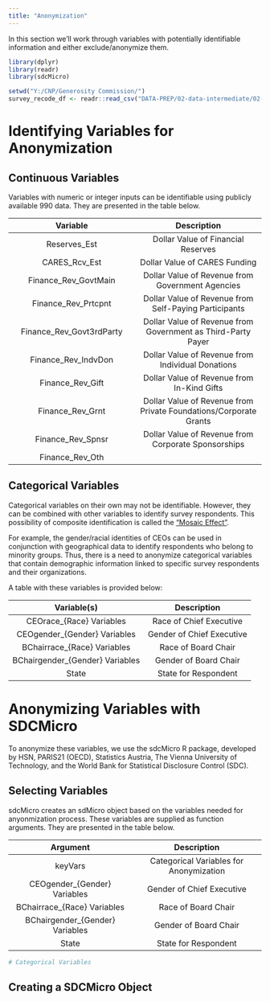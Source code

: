 ```yaml
---
title: "Anonymization"
---
```


In this section we'll work through variables with potentially identifiable information and either exclude/anonymize them.

```r
library(dplyr)
library(readr)
library(sdcMicro)

setwd("Y:/CNP/Generosity Commission/")
survey_recode_df <- readr::read_csv("DATA-PREP/02-data-intermediate/02-wave-two/wave-02-data-intermediate-recoded.csv")
```

# Identifying Variables for Anonymization

## Continuous Variables

Variables with numeric or integer inputs can be identifiable using publicly available 990 data. They are presented in the table below.

|Variable|Description|
|:---:|:---:|
|Reserves_Est|Dollar Value of Financial Reserves|
|CARES_Rcv_Est|Dollar Value of CARES Funding|
|Finance_Rev_GovtMain|Dollar Value of Revenue from Government Agencies|
|Finance_Rev_Prtcpnt|Dollar Value of Revenue from Self-Paying Participants|
|Finance_Rev_Govt3rdParty|Dollar Value of Revenue from Government as Third-Party Payer|
|Finance_Rev_IndvDon|Dollar Value of Revenue from Individual Donations|
|Finance_Rev_Gift|Dollar Value of Revenue from In-Kind Gifts|
|Finance_Rev_Grnt|Dollar Value of Revenue from Private Foundations/Corporate Grants|
|Finance_Rev_Spnsr|Dollar Value of Revenue from Corporate Sponsorships|
|Finance_Rev_Oth||Dollar Value of Revenue from Other Sources|

## Categorical Variables

Categorical variables on their own may not be identifiable. However, they can be combined with other variables to identify survey respondents. This possibility of composite identification is called the ["Mosaic Effect"](https://www.govinfo.gov/content/pkg/CHRG-111shrg56893/pdf/CHRG-111shrg56893.pdf).

For example, the gender/racial identities of CEOs can be used in conjunction with geographical data to identify respondents who belong to minority groups. Thus, there is a need to anonymize categorical variables that contain demographic information linked to specific survey respondents and their organizations.

A table with these variables is provided below:

|Variable(s)|Description|
|:---:|:---:|
|CEOrace_{Race} Variables|Race of Chief Executive|
|CEOgender_{Gender} Variables|Gender of Chief Executive|
|BChairrace_{Race} Variables|Race of Board Chair|
|BChairgender_{Gender} Variables|Gender of Board Chair|
|State|State for Respondent|

# Anonymizing Variables with SDCMicro

To anonymize these variables, we use the sdcMicro R package, developed by HSN, PARIS21 (OECD), Statistics Austria, The Vienna University of Technology, and the World Bank for Statistical Disclosure Control (SDC).

## Selecting Variables

sdcMicro creates an sdMicro object based on the variables needed for anyonmization process. These variables are supplied as function arguments. They are presented in the table below.

|Argument|Description|
|:---:|:---:|
|keyVars|Categorical Variables for Anonymization|
|CEOgender_{Gender} Variables|Gender of Chief Executive|
|BChairrace_{Race} Variables|Race of Board Chair|
|BChairgender_{Gender} Variables|Gender of Board Chair|
|State|State for Respondent|



```r
# Categorical Variables
```


## Creating a SDCMicro Object

```r

```

